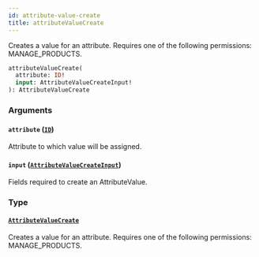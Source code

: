 ```yaml
---
id: attribute-value-create
title: attributeValueCreate
---
```



Creates a value for an attribute. Requires one of the following permissions: MANAGE_PRODUCTS.

```graphql
attributeValueCreate(
  attribute: ID!
  input: AttributeValueCreateInput!
): AttributeValueCreate
```


### Arguments

#### `attribute` ([`ID`](../../../developer/api-reference/scalars/id))

Attribute to which value will be assigned.


#### `input` ([`AttributeValueCreateInput`](../../../developer/api-reference/inputs/attribute-value-create-input))

Fields required to create an AttributeValue.


### Type

#### [`AttributeValueCreate`](../../../developer/api-reference/objects/attribute-value-create) 

Creates a value for an attribute. Requires one of the following permissions: MANAGE_PRODUCTS.





